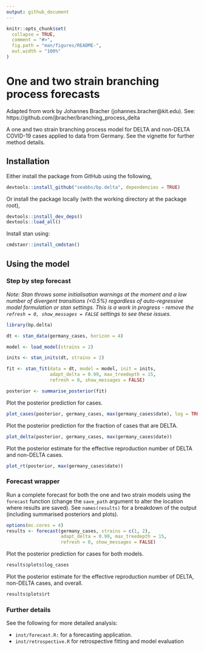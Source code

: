 ```yaml
---
output: github_document
---
```


<!-- README.md is generated from README.Rmd. Please edit that file -->

```r
knitr::opts_chunk$set(
  collapse = TRUE,
  comment = "#>",
  fig.path = "man/figures/README-",
  out.width = "100%"
)
```

# One and two strain branching process forecasts

Adapted from work by Johannes Bracher (johannes.bracher@kit.edu). See: https://github.com/jbracher/branching_process_delta

A one and two strain branching process model for DELTA and non-DELTA COVID-19 cases applied to data from Germany. See the vignette for further method details.

## Installation

Either install the package from GitHub using the following, 

```r
devtools::install_github("seabbs/bp.delta", dependencies = TRUE)
```

Or install the package locally (with the working directory at the package root),

```r
devtools::install_dev_deps()
devtools::load_all()
```

Install stan using:

```r
cmdstanr::install_cmdstan()
```

## Using the model

### Step by step forecast

*Note: Stan throws some initialisation warnings at the moment and a low number of divergent transitions (<0.5%) regardless of auto-regressive model formulation or stan settings. This is a work in progress - remove the `refresh = 0, show_messages = FALSE ` settings to see these issues.*

```r
library(bp.delta)

dt <- stan_data(germany_cases, horizon = 4)

model <- load_model(strains = 2)

inits <- stan_inits(dt, strains = 2)

fit <- stan_fit(data = dt, model = model, init = inits,
                adapt_delta = 0.99, max_treedepth = 15,
                refresh = 0, show_messages = FALSE)

posterior <- summarise_posterior(fit)
```

Plot the posterior prediction for cases.

```r
plot_cases(posterior, germany_cases, max(germany_cases$date), log = TRUE)
```

Plot the posterior prediction for the fraction of cases that are DELTA.

```r
plot_delta(posterior, germany_cases, max(germany_cases$date))
```

Plot the posterior estimate for the effective reproduction number of DELTA and non-DELTA cases.

```r
plot_rt(posterior, max(germany_cases$date))
```

### Forecast wrapper

Run a complete forecast for both the one and two strain models using the `forecast` function (change the `save_path` argument to alter the location where results are saved). See `names(results)` for a breakdown of the output (including summarised posteriors and plots).

```r
options(mc.cores = 4)
results <- forecast(germany_cases, strains = c(1, 2),
                    adapt_delta = 0.99, max_treedepth = 15,
                    refresh = 0, show_messages = FALSE)
```

Plot the posterior prediction for cases for both models.

```r
results$plots$log_cases
```

Plot the posterior estimate for the effective reproduction number of DELTA, non-DELTA cases, and overall.

```r
results$plots$rt
```

### Further details

See the following for more detailed analysis:

- `inst/forecast.R:` for a forecasting application.
- `inst/retrospective.R` for retrospective fitting and model evaluation